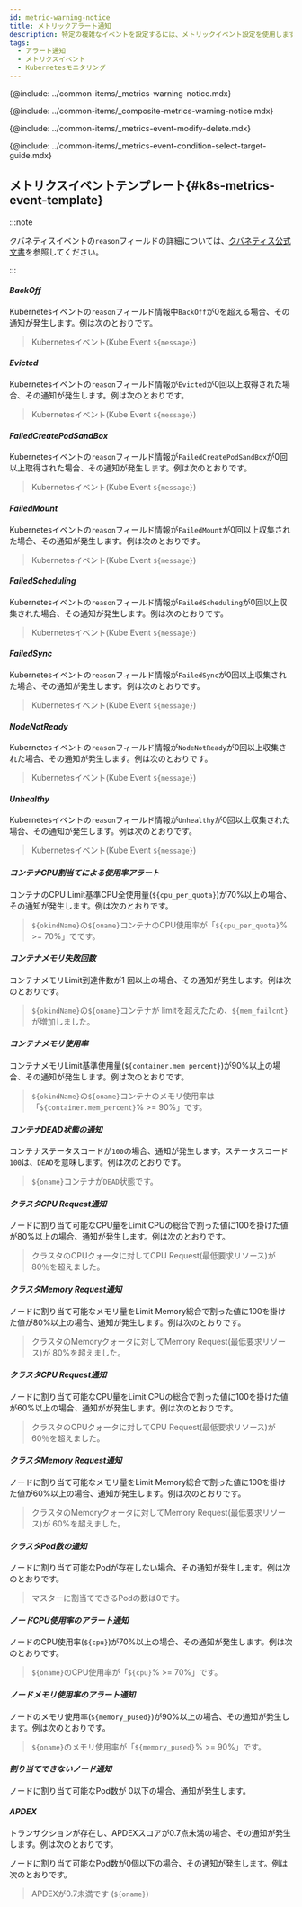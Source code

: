 ```yaml
---
id: metric-warning-notice
title: メトリックアラート通知
description: 特定の複雑なイベントを設定するには、メトリックイベント設定を使用します。
tags:
  - アラート通知
  - メトリクスイベント
  - Kubernetesモニタリング
---
```


{@include: ../common-items/_metrics-warning-notice.mdx} 

{@include: ../common-items/_composite-metrics-warning-notice.mdx}

{@include: ../common-items/_metrics-event-modify-delete.mdx}

{@include: ../common-items/_metrics-event-condition-select-target-guide.mdx}

## メトリクスイベントテンプレート{#k8s-metrics-event-template}

:::note 

クバネティスイベントの`reason`フィールドの詳細については、[クバネティス公式文書](https://github.com/kubernetes/kubernetes/blob/master/pkg/kubelet/events/event.go#L27)を参照してください。 

:::

#### **_BackOff_**

Kubernetesイベントの`reason`フィールド情報中`BackOff`が0を超える場合、その通知が発生します。<Cmdname sid="message" className="uitext" />例は次のとおりです。 

> Kubernetesイベント(Kube Event `${message}`)

#### **_Evicted_**

Kubernetesイベントの`reason`フィールド情報が`Evicted`が0回以上取得された場合、その通知が発生します。<Cmdname sid="message" className="uitext" />例は次のとおりです。

> Kubernetesイベント(Kube Event `${message}`)

#### **_FailedCreatePodSandBox_**

Kubernetesイベントの`reason`フィールド情報が`FailedCreatePodSandBox`が0回以上取得された場合、その通知が発生します。<Cmdname sid="message" className="uitext" />例は次のとおりです。

> Kubernetesイベント(Kube Event `${message}`)

#### **_FailedMount_**

Kubernetesイベントの`reason`フィールド情報が`FailedMount`が0回以上収集された場合、その通知が発生します。<Cmdname sid="message" className="uitext" />例は次のとおりです。

> Kubernetesイベント(Kube Event `${message}`)

#### **_FailedScheduling_**

Kubernetesイベントの`reason`フィールド情報が`FailedScheduling`が0回以上収集された場合、その通知が発生します。<Cmdname sid="message" className="uitext" />例は次のとおりです。

> Kubernetesイベント(Kube Event `${message}`)

#### **_FailedSync_**

Kubernetesイベントの`reason`フィールド情報が`FailedSync`が0回以上収集された場合、その通知が発生します。<Cmdname sid="message" className="uitext" />例は次のとおりです。

> Kubernetesイベント(Kube Event `${message}`)

#### **_NodeNotReady_**

Kubernetesイベントの`reason`フィールド情報が`NodeNotReady`が0回以上収集された場合、その通知が発生します。<Cmdname sid="message" className="uitext" />例は次のとおりです。

> Kubernetesイベント(Kube Event `${message}`)

#### **_Unhealthy_**

Kubernetesイベントの`reason`フィールド情報が`Unhealthy`が0回以上収集された場合、その通知が発生します。<Cmdname sid="message" className="uitext" />例は次のとおりです。

> Kubernetesイベント(Kube Event `${message}`)

#### **_コンテナCPU割当てによる使用率アラート_**

コンテナのCPU Limit基準CPU全使用量(`${cpu_per_quota}`)が70%以上の場合、その通知が発生します。<Cmdname sid="message" className="uitext" />例は次のとおりです。

> `${okindName}`の`${oname}`コンテナのCPU使用率が「`${cpu_per_quota}`% >= 70%」でです。

#### **_コンテナメモリ失敗回数_**

コンテナメモリLimit到達件数が1 回以上の場合、その通知が発生します。<Cmdname sid="message" className="uitext" />例は次のとおりです。

> `${okindName}`の`${oname}`コンテナが limitを超えたため、`${mem_failcnt}`が増加しました。

#### **_コンテナメモリ使用率_**

コンテナメモリLimit基準使用量(`${container.mem_percent}`)が90%以上の場合、その通知が発生します。<Cmdname sid="message" className="uitext" />例は次のとおりです。

> `${okindName}`の`${oname}`コンテナのメモリ使用率は「`${container.mem_percent}`% >= 90%」です。

#### **_コンテナDEAD状態の通知_**

コンテナステータスコードが`100`の場合、通知が発生します。ステータスコード`100`は、`DEAD`を意味します。<Cmdname sid="message" className="uitext" />例は次のとおりです。

> `${oname}`コンテナが`DEAD`状態です。

#### **_クラスタCPU Request通知_**

ノードに割り当て可能なCPU量をLimit CPUの総合で割った値に100を掛けた値が80%以上の場合、通知が発生します。<Cmdname sid="message" className="uitext" />例は次のとおりです。

> クラスタのCPUクォータに対してCPU Request(最低要求リソース)が80％を超えました。

#### **_クラスタMemory Request通知_**

ノードに割り当て可能なメモリ量をLimit Memory総合で割った値に100を掛けた値が80%以上の場合、通知が発生します。<Cmdname sid="message" className="uitext" />例は次のとおりです。

> クラスタのMemoryクォータに対してMemory Request(最低要求リソース)が 80%を超えました。

#### **_クラスタCPU Request通知_**

ノードに割り当て可能なCPU量をLimit CPUの総合で割った値に100を掛けた値が60%以上の場合、通知がが発生します。<Cmdname sid="message" className="uitext" />例は次のとおりです。

> クラスタのCPUクォータに対してCPU Request(最低要求リソース)が60％を超えました。

#### **_クラスタMemory Request通知_**

ノードに割り当て可能なメモリ量をLimit Memory総合で割った値に100を掛けた値が60%以上の場合、通知が発生します。<Cmdname sid="message" className="uitext" />例は次のとおりです。

> クラスタのMemoryクォータに対してMemory Request(最低要求リソース)が 60%を超えました。

#### **_クラスタPod数の通知_**

ノードに割り当て可能なPodが存在しない場合、その通知が発生します。<Cmdname sid="message" className="uitext" />例は次のとおりです。

> マスターに割当てできるPodの数は0です。

#### **_ノードCPU使用率のアラート通知_**

ノードのCPU使用率(`${cpu}`)が70%以上の場合、その通知が発生します。<Cmdname sid="message" className="uitext" />例は次のとおりです。

> `${oname}`のCPU使用率が「`${cpu}`% >= 70%」です。

#### **_ノードメモリ使用率のアラート通知_**

ノードのメモリ使用率(`${memory_pused}`)が90%以上の場合、その通知が発生します。<Cmdname sid="message" className="uitext" />例は次のとおりです。

> `${oname}`のメモリ使用率が「`${memory_pused}`% >= 90%」です。

#### **_割り当てできないノード通知_**

ノードに割り当て可能なPod数が 0以下の場合、通知が発生します。 

#### **_APDEX_**

トランザクションが存在し、APDEXスコアが0.7点未満の場合、その通知が発生します。<Cmdname sid="message" className="uitext" />例は次のとおりです。

ノードに割り当て可能なPod数が0個以下の場合、その通知が発生します。<Cmdname sid="message" className="uitext" />例は次のとおりです。

> APDEXが0.7未満です (`${oname}`)
